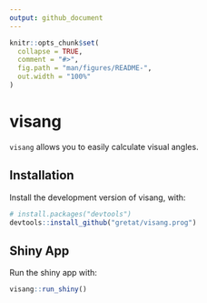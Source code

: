 ```yaml
---
output: github_document
---
```


<!-- README.md is generated from README.Rmd. Please edit that file -->

```r
knitr::opts_chunk$set(
  collapse = TRUE,
  comment = "#>",
  fig.path = "man/figures/README-",
  out.width = "100%"
)
```
# visang

<!-- badges: start -->
<!-- badges: end -->

`visang` allows you to easily calculate visual angles.

## Installation

Install the development version of visang, with:

```r
# install.packages("devtools")
devtools::install_github("gretat/visang.prog")
```
## Shiny App

Run the shiny app with:

```r
visang::run_shiny()
```
